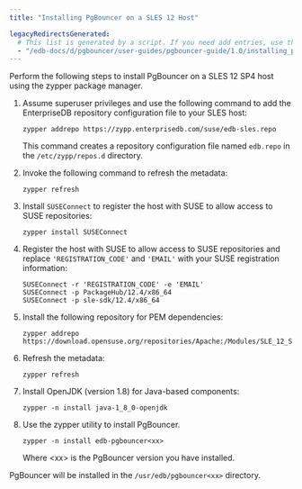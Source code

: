 ```yaml
---
title: "Installing PgBouncer on a SLES 12 Host"

legacyRedirectsGenerated:
  # This list is generated by a script. If you need add entries, use the `legacyRedirects` key.
  - "/edb-docs/d/pgbouncer/user-guides/pgbouncer-guide/1.0/installing_pgbouncer_on_an_sles_host.html"
---
```


<div id="installing_on_an_sles12_host" class="registered_link"></div>


Perform the following steps to install PgBouncer on a SLES 12 SP4 host using the zypper package manager.

1.  Assume superuser privileges and use the following command to add the EnterpriseDB repository configuration file to your SLES host:

    ``` text
    zypper addrepo https://zypp.enterprisedb.com/suse/edb-sles.repo
    ```

    This command creates a repository configuration file named `edb.repo` in the `/etc/zypp/repos.d` directory.

2.  Invoke the following command to refresh the metadata:

    ``` text
    zypper refresh
    ```

3.  Install `SUSEConnect` to register the host with SUSE to allow access to SUSE repositories:

    ``` text
    zypper install SUSEConnect
    ```

4.  Register the host with SUSE to allow access to SUSE repositories and replace `'REGISTRATION_CODE'` and `'EMAIL'` with your SUSE registration information:

    ``` text
    SUSEConnect -r 'REGISTRATION_CODE' -e 'EMAIL'
    SUSEConnect -p PackageHub/12.4/x86_64
    SUSEConnect -p sle-sdk/12.4/x86_64
    ```

5.  Install the following repository for PEM dependencies:

    ``` text
    zypper addrepo https://download.opensuse.org/repositories/Apache:/Modules/SLE_12_SP4/Apache:Modules.repo
    ```

6.  Refresh the metadata:

    ``` text
    zypper refresh
    ```

7.  Install OpenJDK (version 1.8) for Java-based components:

    ``` text
    zypper -n install java-1_8_0-openjdk
    ```

8.  Use the zypper utility to install PgBouncer.

    ``` text
    zypper -n install edb-pgbouncer<xx>
    ```

    Where &lt;xx&gt; is the PgBouncer version you have installed.

PgBouncer will be installed in the `/usr/edb/pgbouncer<xx>` directory.
